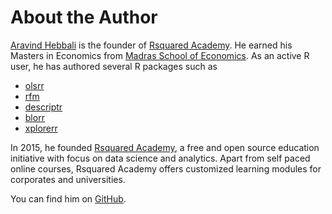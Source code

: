 # About the Author {-}

[Aravind Hebbali](https://www.aravindhebbali.com) is the founder of 
[Rsquared Academy](https://www.rsquaredacademy.com). He earned his Masters in 
Economics from [Madras School of Economics](https://www.mse.ac.in). As an 
active R user, he has authored several R packages such as 

- [olsrr](https://olsrr.rsquaredacademy.com)
- [rfm](https://rfm.rsquaredacademy.com)
- [descriptr](https://descriptr.rsquaredacademy.com)
- [blorr](https://blorr.rsquaredacademy.com)
- [xplorerr](https://xplorerr.rsquaredacademy.com)

In 2015, he founded [Rsquared Academy](https://www.rsquaredacademy.com), a 
free and open source education initiative with focus on data science and 
analytics. Apart from self paced online courses, Rsquared Academy offers 
customized learning modules for corporates and universities. 

You can find him on [GitHub](https://github.com/aravindhebbali).